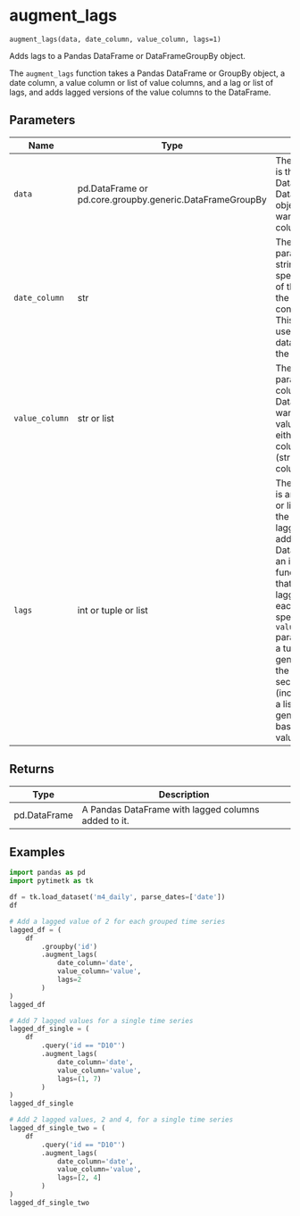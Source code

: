 # augment_lags { #timetk.augment_lags }

`augment_lags(data, date_column, value_column, lags=1)`

Adds lags to a Pandas DataFrame or DataFrameGroupBy object.

The `augment_lags` function takes a Pandas DataFrame or GroupBy object, a date column, a value column or list of value columns, and a lag or list of lags, and adds lagged versions of the value columns to the DataFrame.

## Parameters

| Name           | Type                                                     | Description                                                                                                                                                                                                                                                                                                                                                                                                                           | Default    |
|----------------|----------------------------------------------------------|---------------------------------------------------------------------------------------------------------------------------------------------------------------------------------------------------------------------------------------------------------------------------------------------------------------------------------------------------------------------------------------------------------------------------------------|------------|
| `data`         | pd.DataFrame or pd.core.groupby.generic.DataFrameGroupBy | The `data` parameter is the input DataFrame or DataFrameGroupBy object that you want to add lagged columns to.                                                                                                                                                                                                                                                                                                                        | _required_ |
| `date_column`  | str                                                      | The `date_column` parameter is a string that specifies the name of the column in the DataFrame that contains the dates. This column will be used to sort the data before adding the lagged values.                                                                                                                                                                                                                                    | _required_ |
| `value_column` | str or list                                              | The `value_column` parameter is the column(s) in the DataFrame that you want to add lagged values for. It can be either a single column name (string) or a list of column names.                                                                                                                                                                                                                                                      | _required_ |
| `lags`         | int or tuple or list                                     | The `lags` parameter is an integer, tuple, or list that specifies the number of lagged values to add to the DataFrame.   - If it is an integer, the function will add that number of lagged values for each column specified in the `value_column` parameter.   - If it is a tuple, it will generate lags from the first to the second value (inclusive).   - If it is a list, it will generate lags based on the values in the list. | `1`        |

## Returns

| Type         | Description                                         |
|--------------|-----------------------------------------------------|
| pd.DataFrame | A Pandas DataFrame with lagged columns added to it. |

## Examples

```python
import pandas as pd
import pytimetk as tk

df = tk.load_dataset('m4_daily', parse_dates=['date'])
df
```

```python
# Add a lagged value of 2 for each grouped time series
lagged_df = (
    df 
        .groupby('id')
        .augment_lags(
            date_column='date',
            value_column='value',
            lags=2
        )
)
lagged_df
```

```python
# Add 7 lagged values for a single time series
lagged_df_single = (
    df 
        .query('id == "D10"')
        .augment_lags(
            date_column='date',
            value_column='value',
            lags=(1, 7)
        )
)
lagged_df_single
```

```python
# Add 2 lagged values, 2 and 4, for a single time series
lagged_df_single_two = (
    df 
        .query('id == "D10"')
        .augment_lags(
            date_column='date',
            value_column='value',
            lags=[2, 4]
        )
)
lagged_df_single_two
```